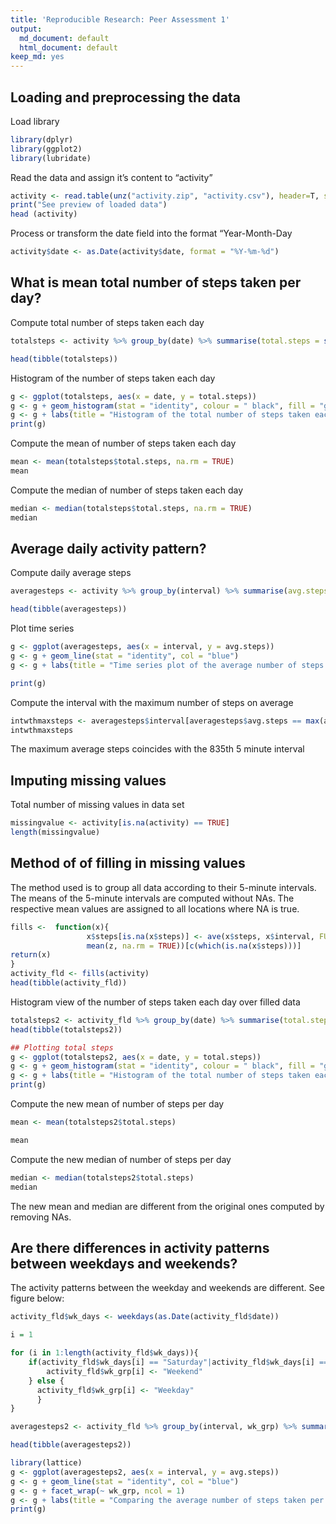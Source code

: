 ```yaml
---
title: 'Reproducible Research: Peer Assessment 1'
output:
  md_document: default
  html_document: default
keep_md: yes
---
```



## Loading and preprocessing the data

Load library

```r
library(dplyr)
library(ggplot2)
library(lubridate)

```

Read the data and assign it's content to "activity"

```r
activity <- read.table(unz("activity.zip", "activity.csv"), header=T, sep=",")
print("See preview of loaded data")
head (activity)

```

Process or transform the date field into the format "Year-Month-Day

```r

activity$date <- as.Date(activity$date, format = "%Y-%m-%d")

```

## What is mean total number of steps taken per day?

Compute total number of steps taken each day

```r
totalsteps <- activity %>% group_by(date) %>% summarise(total.steps = sum(steps, na.rm = TRUE))

head(tibble(totalsteps))

```

Histogram of the number of steps taken each day

```r

g <- ggplot(totalsteps, aes(x = date, y = total.steps))
g <- g + geom_histogram(stat = "identity", colour = " black", fill = "green")
g <- g + labs(title = "Histogram of the total number of steps taken each day", x = "Date", y = "Total steps")
print(g)

```


Compute the mean of number of steps taken each day

```r

mean <- mean(totalsteps$total.steps, na.rm = TRUE)
mean

```

Compute the median of number of steps taken each day
```r

median <- median(totalsteps$total.steps, na.rm = TRUE)
median

```
## Average daily activity pattern?

Compute daily average steps 

```r

averagesteps <- activity %>% group_by(interval) %>% summarise(avg.steps = mean(steps, na.rm = TRUE))

head(tibble(averagesteps))

```
Plot time series

```r

g <- ggplot(averagesteps, aes(x = interval, y = avg.steps))
g <- g + geom_line(stat = "identity", col = "blue")
g <- g + labs(title = "Time series plot of the average number of steps taken", x = "Intrval", y = "Average steps")

print(g)
```

Compute the interval with the maximum number of steps on average

```r

intwthmaxsteps <- averagesteps$interval[averagesteps$avg.steps == max(averagesteps$avg.steps)]
intwthmaxsteps

```
The maximum average steps coincides with the 835th 5 minute interval

## Imputing missing values

Total number of missing values in data set

```r

missingvalue <- activity[is.na(activity) == TRUE]
length(missingvalue)
```

## Method of of filling in missing values

The method used is to group all data according to their 5-minute intervals. The means of the 5-minute intervals are computed without NAs. The respective mean values are assigned to all locations where NA is true.

```r
fills <-  function(x){ 
                 x$steps[is.na(x$steps)] <- ave(x$steps, x$interval, FUN = function(z) 
                 mean(z, na.rm = TRUE))[c(which(is.na(x$steps)))]
return(x)
}
activity_fld <- fills(activity)
head(tibble(activity_fld))

```

Histogram view of the number of steps taken each day over filled data

```r

totalsteps2 <- activity_fld %>% group_by(date) %>% summarise(total.steps = sum(steps))
head(tibble(totalsteps2))

## Plotting total steps
g <- ggplot(totalsteps2, aes(x = date, y = total.steps))
g <- g + geom_histogram(stat = "identity", colour = " black", fill = "green")
g <- g + labs(title = "Histogram of the total number of steps taken each day after missing values are imputed", x = "Date", y = "Total steps")
print(g)

```

Compute the new mean of number of steps per day

```r

mean <- mean(totalsteps2$total.steps)

mean

```

Compute the new median of number of steps per day

```r

median <- median(totalsteps2$total.steps)
median

```

The new mean and median are different from the original ones computed by removing NAs.

## Are there differences in activity patterns between weekdays and weekends?

The activity patterns between the weekday and weekends are different. See figure below:

```r

activity_fld$wk_days <- weekdays(as.Date(activity_fld$date))

i = 1

for (i in 1:length(activity_fld$wk_days)){
    if(activity_fld$wk_days[i] == "Saturday"|activity_fld$wk_days[i] == "Sunday"){
        activity_fld$wk_grp[i] <- "Weekend"
    } else {
      activity_fld$wk_grp[i] <- "Weekday"
      }
}

averagesteps2 <- activity_fld %>% group_by(interval, wk_grp) %>% summarise(avg.steps = mean(steps, na.rm = TRUE))

head(tibble(averagesteps2))

library(lattice)
g <- ggplot(averagesteps2, aes(x = interval, y = avg.steps))
g <- g + geom_line(stat = "identity", col = "blue")
g <- g + facet_wrap(~ wk_grp, ncol = 1)
g <- g + labs(title = "Comparing the average number of steps taken per 5-minute interval", x = "Interval", y ="Average steps")
print(g)

```

